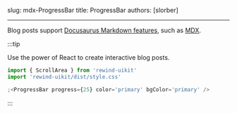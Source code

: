 slug: mdx-ProgressBar
title: ProgressBar
authors: [slorber]

---


Blog posts support [Docusaurus Markdown features](https://docusaurus.io/docs/markdown-features), such as [MDX](https://mdxjs.com/).

:::tip

Use the power of React to create interactive blog posts.

```js
import { ScrollArea } from 'rewind-uikit'
import 'rewind-uikit/dist/style.css'

;<ProgressBar progress={25} color='primary' bgColor='primary' />
```

<ProgressBar progress={25} color='primary' bgColor='primary' />

:::
